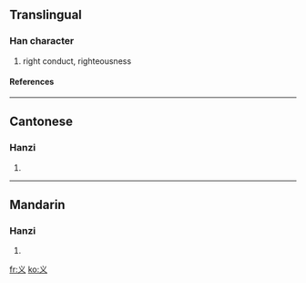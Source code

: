 {{see|義}}<!-- may be replaced by zh-forms -->

==Translingual==
===Han character===
{{Han char|rad=丶|as=02|sn=3|four=|canj=戈大 (IK), X戈大 (XIK)}}
# right conduct, righteousness
====References====
{{Han ref|kx=0082.031|dkj=00124|dj=0165.120|hdz=10042.100|uh=4E49|ud=20041}}
----
==Cantonese==
===Hanzi===
{{yue-hanzi|jyut=|y=yi6}}
# {{defn|Cantonese}}
----
==Mandarin==
===Hanzi===
{{cmn-hanzi|tra=義|pin=[[wù]] (wu4), [[yì]] (yi4)|wg=wu<sup>4</sup>, i<sup>4</sup>}}
# {{defn|Mandarin}}




[[fr:义]]
[[ko:义]]